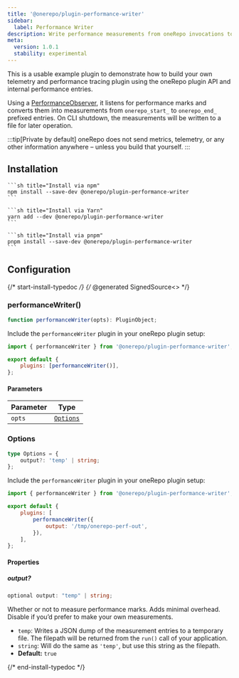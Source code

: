 ```yaml
---
title: '@onerepo/plugin-performance-writer'
sidebar:
  label: Performance Writer
description: Write performance measurements from oneRepo invocations to files.
meta:
  version: 1.0.1
  stability: experimental
---
```



This is a usable example plugin to demonstrate how to build your own telemetry and performance tracing plugin using the oneRepo plugin API and internal performance entries.

Using a [PerformanceObserver](https://nodejs.org/docs/latest-v18.x/api/perf_hooks.html#class-perf_hooksperformanceobserver), it listens for performance marks and converts them into measurements from `onerepo_start_` to `onerepo_end_` prefixed entries. On CLI shutdown, the measurements will be written to a file for later operation.

:::tip[Private by default]
oneRepo does not send metrics, telemetry, or any other information anywhere – unless you build that yourself.
:::

## Installation

<Tabs syncKey="pkgmanager">
  <TabItem label="npm">

    ```sh title="Install via npm"
    npm install --save-dev @onerepo/plugin-performance-writer
    ```

  </TabItem>
  <TabItem label="yarn">

    ```sh title="Install via Yarn"
    yarn add --dev @onerepo/plugin-performance-writer
    ```

  </TabItem>
  <TabItem label="pnpm">

    ```sh title="Install via pnpm"
    pnpm install --save-dev @onerepo/plugin-performance-writer
    ```

  </TabItem>
</Tabs>

## Configuration

{/* start-install-typedoc */}
{/* @generated SignedSource<<b66d3bb2ee76c9dd01f4f451f57d33b0>> */}

### performanceWriter()

```ts
function performanceWriter(opts): PluginObject;
```

Include the `performanceWriter` plugin in your oneRepo plugin setup:

```js title="onerepo.config.ts" {1,4}
import { performanceWriter } from '@onerepo/plugin-performance-writer';

export default {
	plugins: [performanceWriter()],
};
```

#### Parameters

| Parameter | Type                  |
| --------- | --------------------- |
| `opts`    | [`Options`](#options) |

### Options

```ts
type Options = {
	output?: 'temp' | string;
};
```

Include the `performanceWriter` plugin in your oneRepo plugin setup:

```js title="onerepo.config.ts" {1,6}
import { performanceWriter } from '@onerepo/plugin-performance-writer';

export default {
	plugins: [
		performanceWriter({
			output: '/tmp/onerepo-perf-out',
		}),
	],
};
```

#### Properties

##### output?

```ts
optional output: "temp" | string;
```

Whether or not to measure performance marks. Adds minimal overhead. Disable if you’d prefer to make your own measurements.

- `temp`: Writes a JSON dump of the measurement entries to a temporary file. The filepath will be returned from the `run()` call of your application.
- `string`: Will do the same as `'temp'`, but use this string as the filepath.
- **Default:** `true`

{/* end-install-typedoc */}
